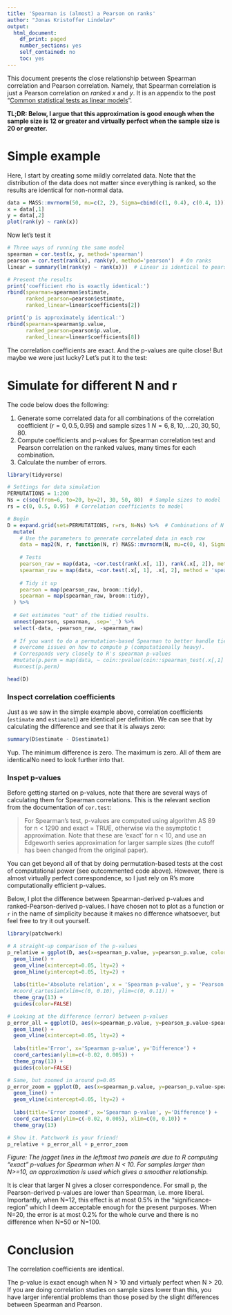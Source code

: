 ```yaml
---
title: 'Spearman is (almost) a Pearson on ranks'
author: "Jonas Kristoffer Lindeløv"
output: 
  html_document:
    df_print: paged
    number_sections: yes
    self_contained: no
    toc: yes
---
```


<!-- from https://stackoverflow.com/a/37839683/1297830 -->
<link rel="stylesheet" type="text/css" href="hideOutput.css">
<script src="hideOutput.js"></script>

This document presents the close relationship between Spearman correlation and Pearson correlation. Namely, that Spearman correlation is just a Pearson correlation on $rank$ed $x$ and $y$. It is an appendix to the post "[Common statistical tests as linear models](https://rpubs.com/lindeloev/test_as_linear)".

**TL;DR: Below, I argue that this approximation is good enough when the sample size is 12 or greater and virtually perfect when the sample size is 20 or greater.**

# Simple example
Here, I start by creating some mildly correlated data. Note that the distribution of the data does not matter since everything is ranked, so the results are identical for non-normal data.

```r
data = MASS::mvrnorm(50, mu=c(2, 2), Sigma=cbind(c(1, 0.4), c(0.4, 1)))
x = data[,1]
y = data[,2]
plot(rank(y) ~ rank(x))
```

Now let's test it
<div class='fold s'>
```r
# Three ways of running the same model
spearman = cor.test(x, y, method='spearman')
pearson = cor.test(rank(x), rank(y), method='pearson')  # On ranks
linear = summary(lm(rank(y) ~ rank(x)))  # Linear is identical to pearson; just showing.

# Present the results
print('coefficient rho is exactly identical:')
rbind(spearman=spearman$estimate, 
      ranked_pearson=pearson$estimate, 
      ranked_linear=linear$coefficients[2])

print('p is approximately identical:')
rbind(spearman=spearman$p.value, 
      ranked_pearson=pearson$p.value, 
      ranked_linear=linear$coefficients[8])
```
</div>

The correlation coefficients are exact. And the p-values are quite close! But maybe we were just lucky? Let's put it to the test:


# Simulate for different N and r

The code below does the following:

1. Generate some correlated data for all combinations of the correlation coefficient ($r = 0, 0.5, 0.95$) and sample sizes 1 $N = 6, 8, 10, ... 20, 30, 50, 80$. 
2. Compute coefficients and p-values for Spearman correlation test and Pearson correlation on the ranked values, many times for each combination.
3. Calculate the number of errors.

```r
library(tidyverse)

# Settings for data simulation
PERMUTATIONS = 1:200
Ns = c(seq(from=6, to=20, by=2), 30, 50, 80)  # Sample sizes to model
rs = c(0, 0.5, 0.95)  # Correlation coefficients to model

# Begin
D = expand.grid(set=PERMUTATIONS, r=rs, N=Ns) %>%  # Combinations of N and r
  mutate(
    # Use the parameters to generate correlated data in each row
    data = map2(N, r, function(N, r) MASS::mvrnorm(N, mu=c(0, 4), Sigma=cbind(c(1, r), c(r, 1)))),
    
    # Tests
    pearson_raw = map(data, ~cor.test(rank(.x[, 1]), rank(.x[, 2]), method='pearson')),
    spearman_raw = map(data, ~cor.test(.x[, 1], .x[, 2], method = 'spearman')),
    
    # Tidy it up
    pearson = map(pearson_raw, broom::tidy),
    spearman = map(spearman_raw, broom::tidy),
  ) %>%
  
  # Get estimates "out" of the tidied results.
  unnest(pearson, spearman, .sep='_') %>%
  select(-data, -pearson_raw, -spearman_raw)
  
  # If you want to do a permutation-based Spearman to better handle ties and
  # overcome issues on how to compute p (computationally heavy).
  # Corresponds very closely to R's spearman p-values
  #mutate(p.perm = map(data, ~ coin::pvalue(coin::spearman_test(.x[,1] ~ .x[,2], distribution='approximate')))) %>%
  #unnest(p.perm)

head(D)
```


### Inspect correlation coefficients
Just as we saw in the simple example above, correlation coefficients (`estimate` and `estimate1`) are identical per definition. We can see that by calculating the difference and see that it is always zero:
```r
summary(D$estimate - D$estimate1)
```

Yup. The minimum difference is zero. The maximum is zero. All of them are identicalNo need to look further into that.


### Inspet p-values
Before getting started on p-values, note that there are several ways of calculating them for Spearman correlations. This is the relevant section from the documentation of `cor.test`:

> For Spearman's test, p-values are computed using algorithm AS 89 for n < 1290 and exact = TRUE, otherwise via the asymptotic t approximation. Note that these are ‘exact’ for n < 10, and use an Edgeworth series approximation for larger sample sizes (the cutoff has been changed from the original paper).

You can get beyond all of that by doing permutation-based tests at the cost of computational power (see outcommented code above). However, there is almost virtually perfect correspondence, so I just rely on R's more computationally efficient p-values.

Below, I plot the difference between Spearman-derived p-values and ranked-Pearson-derived p-values. I have chosen not to plot as a function or `r` in the name of simplicity because it makes no difference whatsoever, but feel free to try it out yourself.

<div class='fold s'>
```r
library(patchwork)

# A straight-up comparison of the p-values
p_relative = ggplot(D, aes(x=spearman_p.value, y=pearson_p.value, color=N)) + 
  geom_line() + 
  geom_vline(xintercept=0.05, lty=2) +
  geom_hline(yintercept=0.05, lty=2) +
  
  labs(title='Absolute relation', x = 'Spearman p-value', y = 'Pearson p-value') + 
  #coord_cartesian(xlim=c(0, 0.10), ylim=c(0, 0.11)) + 
  theme_gray(13) + 
  guides(color=FALSE)

# Looking at the difference (error) between p-values
p_error_all = ggplot(D, aes(x=spearman_p.value, y=pearson_p.value-spearman_p.value, color=factor(N))) + 
  geom_line() + 
  geom_vline(xintercept=0.05, lty=2) +
  
  labs(title='Error', x='Spearman p-value', y='Difference') + 
  coord_cartesian(ylim=c(-0.02, 0.005)) + 
  theme_gray(13) + 
  guides(color=FALSE)

# Same, but zoomed in around p=0.05
p_error_zoom = ggplot(D, aes(x=spearman_p.value, y=pearson_p.value-spearman_p.value, color=factor(N))) + 
  geom_line() + 
  geom_vline(xintercept=0.05, lty=2) +
  
  labs(title='Error zoomed', x='Spearman p-value', y='Difference') + 
  coord_cartesian(ylim=c(-0.02, 0.005), xlim=c(0, 0.10)) + 
  theme_gray(13)

# Show it. Patchwork is your friend!
p_relative + p_error_all + p_error_zoom
```
</div>
*Figure: The jagget lines in the leftmost two panels are due to R computing "exact" p-values for Spearman when N < 10. For samples larger than N>=10, an approximation is used which gives a smoother relationship.*


It is clear that larger N gives a closer correspondence. For small p, the Pearson-derived p-values are lower than Spearman, i.e. more liberal. Importantly, when N=12, this effect is at most 0.5% in the "significance-region" which I deem acceptable enough for the present purposes. When N=20, the error is at most 0.2% for the whole curve and there is no difference when N=50 or N=100.

# Conclusion
The correlation coefficients are identical.

The p-value is exact enough when N > 10 and virtualy perfect when N > 20. If you are doing correlation studies on sample sizes lower than this, you have larger inferential problems than those posed by the slight differences between Spearman and Pearson.